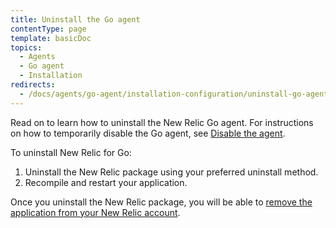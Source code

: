 ```yaml
---
title: Uninstall the Go agent
contentType: page
template: basicDoc
topics:
  - Agents
  - Go agent
  - Installation
redirects:
  - /docs/agents/go-agent/installation-configuration/uninstall-go-agent
---
```


Read on to learn how to uninstall the New Relic Go agent. For instructions on how to temporarily disable the Go agent, see [Disable the agent](/docs/agents/manage-apm-agents/installation/disable-apm-agent#go).

To uninstall New Relic for Go:

1. Uninstall the New Relic package using your preferred uninstall method.
2. Recompile and restart your application.

Once you uninstall the New Relic package, you will be able to [remove the application from your New Relic account](/docs/apm/new-relic-apm/maintenance/remove-applications-from-new-relic-ui).
